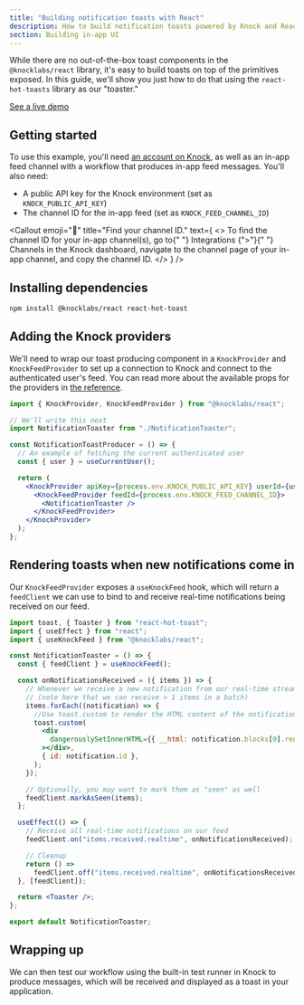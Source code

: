 ```yaml
---
title: "Building notification toasts with React"
description: How to build notification toasts powered by Knock and React.
section: Building in-app UI
---
```


While there are no out-of-the-box toast components in the `@knocklabs/react` library, it's easy to build toasts on top of the primitives exposed. In this guide, we'll show you just how to do that using the `react-hot-toasts` library as our "toaster."

[See a live demo](https://in-app-demo.knock.app/)

## Getting started

To use this example, you'll need [an account on Knock](https://dashboard.knock.app), as well as an in-app feed channel with a workflow that produces in-app feed messages. You'll also need:

- A public API key for the Knock environment (set as `KNOCK_PUBLIC_API_KEY`)
- The channel ID for the in-app feed (set as `KNOCK_FEED_CHANNEL_ID`)

<Callout
  emoji="🌠"
  title="Find your channel ID."
  text={
    <>
      To find the channel ID for your in-app channel(s), go to{" "}
      <span className="font-bold">Integrations</span> {">"}{" "}
      <span className="font-bold">Channels</span> in the Knock dashboard,
      navigate to the channel page of your in-app channel, and copy the channel
      ID.
    </>
  }
/>

## Installing dependencies

```bash title="Installing dependencies"
npm install @knocklabs/react react-hot-toast
```

## Adding the Knock providers

We'll need to wrap our toast producing component in a `KnockProvider` and `KnockFeedProvider` to set up a connection to Knock and connect to the authenticated user's feed. You can read more about the available props for the providers in [the reference](/in-app-ui/react/sdk/reference#knockprovider).

```jsx
import { KnockProvider, KnockFeedProvider } from "@knocklabs/react";

// We'll write this next
import NotificationToaster from "./NotificationToaster";

const NotificationToastProducer = () => {
  // An example of fetching the current authenticated user
  const { user } = useCurrentUser();

  return (
    <KnockProvider apiKey={process.env.KNOCK_PUBLIC_API_KEY} userId={user.id}>
      <KnockFeedProvider feedId={process.env.KNOCK_FEED_CHANNEL_ID}>
        <NotificationToaster />
      </KnockFeedProvider>
    </KnockProvider>
  );
};
```

## Rendering toasts when new notifications come in

Our `KnockFeedProvider` exposes a `useKnockFeed` hook, which will return a `feedClient` we can use to bind to and receive real-time notifications being received on our feed.

```jsx
import toast, { Toaster } from "react-hot-toast";
import { useEffect } from "react";
import { useKnockFeed } from "@knocklabs/react";

const NotificationToaster = () => {
  const { feedClient } = useKnockFeed();

  const onNotificationsReceived = ({ items }) => {
    // Whenever we receive a new notification from our real-time stream, show a toast
    // (note here that we can receive > 1 items in a batch)
    items.forEach((notification) => {
      //Use toast.custom to render the HTML content of the notification
      toast.custom(
        <div
          dangerouslySetInnerHTML={{ __html: notification.blocks[0].rendered }}
        ></div>,
        { id: notification.id },
      );
    });

    // Optionally, you may want to mark them as "seen" as well
    feedClient.markAsSeen(items);
  };

  useEffect(() => {
    // Receive all real-time notifications on our feed
    feedClient.on("items.received.realtime", onNotificationsReceived);

    // Cleanup
    return () =>
      feedClient.off("items.received.realtime", onNotificationsReceived);
  }, [feedClient]);

  return <Toaster />;
};

export default NotificationToaster;
```

## Wrapping up

We can then test our workflow using the built-in test runner in Knock to produce messages, which will be received and displayed as a toast in your application.
